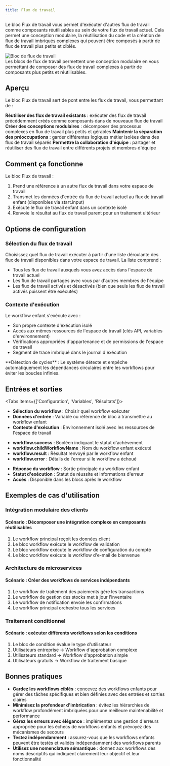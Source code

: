 ```yaml
---
title: Flux de travail
---
```



Le bloc Flux de travail vous permet d'exécuter d'autres flux de travail comme composants réutilisables au sein de votre flux de travail actuel. Cela permet une conception modulaire, la réutilisation du code et la création de flux de travail imbriqués complexes qui peuvent être composés à partir de flux de travail plus petits et ciblés.

<div className="flex justify-center">
  <Image
    src="/static/blocks/workflow.png"
    alt="Bloc de flux de travail"
    width={500}
    height={350}
    className="my-6"
  />
</div>

<Callout type="info">
  Les blocs de flux de travail permettent une conception modulaire en vous permettant de composer des flux de travail complexes à partir de composants plus petits et réutilisables.
</Callout>

## Aperçu

Le bloc Flux de travail sert de pont entre les flux de travail, vous permettant de :

<Steps>
  <Step>
    <strong>Réutiliser des flux de travail existants</strong> : exécuter des flux de travail précédemment créés comme composants dans de nouveaux flux de travail
  </Step>
  <Step>
    <strong>Créer des conceptions modulaires</strong> : décomposer des processus complexes en flux de travail plus petits et gérables
  </Step>
  <Step>
    <strong>Maintenir la séparation des préoccupations</strong> : garder différentes logiques métier isolées dans des flux de travail séparés
  </Step>
  <Step>
    <strong>Permettre la collaboration d'équipe</strong> : partager et réutiliser des flux de travail entre différents projets et membres d'équipe
  </Step>
</Steps>

## Comment ça fonctionne

Le bloc Flux de travail :

1. Prend une référence à un autre flux de travail dans votre espace de travail
2. Transmet les données d'entrée du flux de travail actuel au flux de travail enfant (disponibles via start.input)
3. Exécute le flux de travail enfant dans un contexte isolé
4. Renvoie le résultat au flux de travail parent pour un traitement ultérieur

## Options de configuration

### Sélection du flux de travail

Choisissez quel flux de travail exécuter à partir d'une liste déroulante des flux de travail disponibles dans votre espace de travail. La liste comprend :

- Tous les flux de travail auxquels vous avez accès dans l'espace de travail actuel
- Les flux de travail partagés avec vous par d'autres membres de l'équipe
- Les flux de travail activés et désactivés (bien que seuls les flux de travail activés puissent être exécutés)

### Contexte d'exécution

Le workflow enfant s'exécute avec :

- Son propre contexte d'exécution isolé
- Accès aux mêmes ressources de l'espace de travail (clés API, variables d'environnement)
- Vérifications appropriées d'appartenance et de permissions de l'espace de travail
- Segment de trace imbriqué dans le journal d'exécution

<Callout type="warning">
  **Détection de cycles** : Le système détecte et empêche automatiquement les dépendances circulaires entre les workflows pour éviter les boucles infinies.
</Callout>

## Entrées et sorties

<Tabs items={['Configuration', 'Variables', 'Résultats']}>
  <Tab>
    <ul className="list-disc space-y-2 pl-6">
      <li>
        <strong>Sélection du workflow</strong> : Choisir quel workflow exécuter
      </li>
      <li>
        <strong>Données d'entrée</strong> : Variable ou référence de bloc à transmettre au workflow enfant
      </li>
      <li>
        <strong>Contexte d'exécution</strong> : Environnement isolé avec les ressources de l'espace de travail
      </li>
    </ul>
  </Tab>
  <Tab>
    <ul className="list-disc space-y-2 pl-6">
      <li>
        <strong>workflow.success</strong> : Booléen indiquant le statut d'achèvement
      </li>
      <li>
        <strong>workflow.childWorkflowName</strong> : Nom du workflow enfant exécuté
      </li>
      <li>
        <strong>workflow.result</strong> : Résultat renvoyé par le workflow enfant
      </li>
      <li>
        <strong>workflow.error</strong> : Détails de l'erreur si le workflow a échoué
      </li>
    </ul>
  </Tab>
  <Tab>
    <ul className="list-disc space-y-2 pl-6">
      <li>
        <strong>Réponse du workflow</strong> : Sortie principale du workflow enfant
      </li>
      <li>
        <strong>Statut d'exécution</strong> : Statut de réussite et informations d'erreur
      </li>
      <li>
        <strong>Accès</strong> : Disponible dans les blocs après le workflow
      </li>
    </ul>
  </Tab>
</Tabs>

## Exemples de cas d'utilisation

### Intégration modulaire des clients

<div className="mb-4 rounded-md border p-4">
  <h4 className="font-medium">Scénario : Décomposer une intégration complexe en composants réutilisables</h4>
  <ol className="list-decimal pl-5 text-sm">
    <li>Le workflow principal reçoit les données client</li>
    <li>Le bloc workflow exécute le workflow de validation</li>
    <li>Le bloc workflow exécute le workflow de configuration du compte</li>
    <li>Le bloc workflow exécute le workflow d'e-mail de bienvenue</li>
  </ol>
</div>

### Architecture de microservices

<div className="mb-4 rounded-md border p-4">
  <h4 className="font-medium">Scénario : Créer des workflows de services indépendants</h4>
  <ol className="list-decimal pl-5 text-sm">
    <li>Le workflow de traitement des paiements gère les transactions</li>
    <li>Le workflow de gestion des stocks met à jour l'inventaire</li>
    <li>Le workflow de notification envoie les confirmations</li>
    <li>Le workflow principal orchestre tous les services</li>
  </ol>
</div>

### Traitement conditionnel

<div className="mb-4 rounded-md border p-4">
  <h4 className="font-medium">Scénario : exécuter différents workflows selon les conditions</h4>
  <ol className="list-decimal pl-5 text-sm">
    <li>Le bloc de condition évalue le type d'utilisateur</li>
    <li>Utilisateurs entreprise → Workflow d'approbation complexe</li>
    <li>Utilisateurs standard → Workflow d'approbation simple</li>
    <li>Utilisateurs gratuits → Workflow de traitement basique</li>
  </ol>
</div>

## Bonnes pratiques

- **Gardez les workflows ciblés** : concevez des workflows enfants pour gérer des tâches spécifiques et bien définies avec des entrées et sorties claires
- **Minimisez la profondeur d'imbrication** : évitez les hiérarchies de workflow profondément imbriquées pour une meilleure maintenabilité et performance
- **Gérez les erreurs avec élégance** : implémentez une gestion d'erreurs appropriée pour les échecs de workflows enfants et prévoyez des mécanismes de secours
- **Testez indépendamment** : assurez-vous que les workflows enfants peuvent être testés et validés indépendamment des workflows parents
- **Utilisez une nomenclature sémantique** : donnez aux workflows des noms descriptifs qui indiquent clairement leur objectif et leur fonctionnalité
